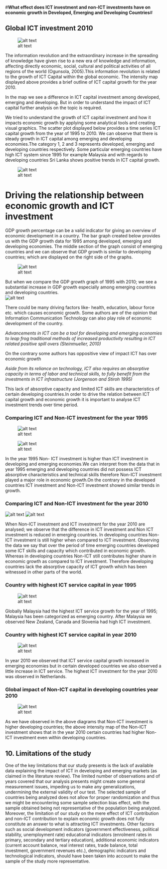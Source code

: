 #**What effect does ICT investment and non-ICT investments have on economic growth in Developed, Emerging and Developing Countries**#
  
## Global ICT investment 2010
![alt text](maps.png "")

The information revolution and the extraordinary increase in the spreading of knowledge have given rise to a new era of knowledge and information, affecting directly economic, social, cultural and political activities of all regions of the world (Ogunsola, 2005).This information revolution is related to the growth of ICT Capital within the global economic. The intensity map displayed above provides a brief outline of ICT capital growth for the year 2010.

In the map we see a difference in ICT capital investment among developed, emerging and developing. But in order to understand the impact of ICT capital further analysis on the topic is required.


We tried to understand the growth of ICT capital investment and how it impacts economic growth by applying some analytical tools and creating visual graphics.
The scatter plot displayed below provides a time series ICT capital growth from the year of 1995 to 2010. We can observe that there is steady growth in ICT capital among emerging and developing economies.The category 1, 2 and 3 represents developed,  emerging and developing countries respectively.
Some particular emerging countries have high ICT system since 1995 for example Malaysia and with regards to developing countries Sri Lanka shows positive trends in ICT capital growth.   

![alt text](Rplot.png "")


# Driving the relationship between economic growth and ICT investment 

GDP growth percentage can be a valid indicator for giving an overview of economic development in a country.  The bar graph created below provides us with the GDP growth data for 1995 among developed, emerging and developing economies. The middle section of the graph consist of emerging countries and we can observe that GDP growth is similar to developing countries; which are displayed on the right side of the graphs. 

![alt text](GDP_1995.png "")

But when we compare the GDP growth graph of 1995 with 2010; we see a substantial increase in GDP growth especially among emerging countries and developing countries.  
![alt text](GDP_2010.png "")


There could be many driving factors like- health, education, labour force etc. which causes economic growth. Some authors are of the opinion that Information Communication Technology can also play role of economic development of the country.

_Advancements in ICT can be a tool for developing and emerging economies to leap frog traditional methods of increased productivity resulting in ICT related positive spill overs (Steinmueller, 2010)_

On the contrary some authors has oppositive view of impact ICT has over economic growth 

_Aside from its reliance on technology, ICT also requires an absorptive capacity in terms of labor and technical skills, to fully benefit from the investments in ICT infrastructure (Jorgenson and Stiroh 1995)_

This lack of absorptive capacity and limited ICT skills are characteristics of certain developing countries.In order to drive the relation between ICT capital growth and economic growth it is important to analyse ICT investment trends over time period.  

### Comparing ICT and Non-ICT investment for the year 1995
![alt text](ICT_1995.png "")

![alt text](Bar_1995.png "")

In the year 1995 Non- ICT investment is higher than ICT investment in developing and emerging economies.We can interpret from the data that in year 1995 emerging and developing countries did not possess ICT absorptive characteristics and technical skills therefore Non-ICT investment played a major role in economic growth.On the contrary in the developed countries ICT investment and Non-ICT investment showed similar trends in growth.

### Comparing ICT and Non-ICT investment for the year 2010
![alt text](ICT_2010.png "")
![alt text](Bar_2010.png "")

When Non-ICT investment and ICT investment for the year 2010 are analysed; we observe that the difference in ICT investment and Non ICT investment is reduced in emerging countries. In developing countries Non-ICT investment is still higher when compared to ICT investment. Observing the data we say that over the period of time emerging countries developed some ICT skills and capacity which contributed in economic growth. Whereas in developing countries Non-ICT still contributes higher share in economic growth as compared to ICT investment. Therefore developing countries lack the absorptive capacity of ICT growth which has been witnessed in other parts of the world.

### Country with highest ICT service capital in year 1995
![alt text](Pie_1995.png "")

Globally Malaysia had the highest ICT service growth for the year of 1995; Malaysia has been categorized as emerging country. After Malaysia we observed New Zealand, Canada and Slovenia had high ICT investment.

### Country with highest ICT service capital in year 2010
![alt text](Pie_2010.png "")

In year 2010 we observed that ICT service capital growth increased in emerging economies but in certain developed countries we also observed a little increase in ICT service. The highest ICT investment for the year 2010 was observed in Netherlands.

### Global impact of Non-ICT capital in developing countries year 2010
![alt text](ImpactofNICT.png "")

As we have observed in the above diagrams that Non-ICT investment is higher developing countries; the above intensity map of the Non-ICT investment shows that in the year 2010 certain countries had higher Non-ICT investment even within developing countries.

## 10. Limitations of the study
One of the key limitations that our study presents is the lack of available data explaining the impact of ICT in developing and emerging markets (as claimed in the literature review). The limited number of observations and of years covered that our analysis presents might create some general measurement issues, impeding us to make any generalizations, undermining the external validity of our test. The selected sample of countries being analyzed does not allow for proper randomization and thus we might be encountering some sample selection bias effect, with the sample obtained being not representative of the population being analyzed. Moreover, the limitation of our study on the mere effect of ICT contribution and non-ICT contribution to explain economic growth does not fully constitute an answer to what is attracting ICT investments. Other factors such as social development indicators (government effectiveness, political stability, unemployment rate) educational indicators (enrolment rates in primary, secondary and tertiary education), additional economic indicators (current account balance, real interest rates, trade balance, total investment, government revenues etc.), demographic indicators and technological indicators, should have been taken into account to make the sample of the study more representative. 


